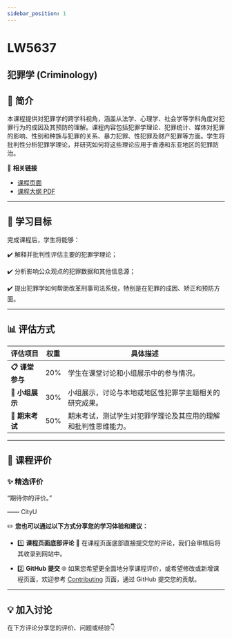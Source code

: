 ```yaml
---
sidebar_position: 1
---
```


# LW5637
## 犯罪学 (Criminology)

## **📘 简介**
本课程提供对犯罪学的跨学科视角，涵盖从法学、心理学、社会学等学科角度对犯罪行为的成因及其预防的理解。课程内容包括犯罪学理论、犯罪统计、媒体对犯罪的影响、性别和种族与犯罪的关系、暴力犯罪、性犯罪及财产犯罪等方面。学生将批判性分析犯罪学理论，并研究如何将这些理论应用于香港和东亚地区的犯罪防治。

🔗 **相关链接**
- [课程页面](https://www.cityu.edu.hk/catalogue/pg/202425/course/LW5637.htm)
- [课程大纲 PDF](https://www.cityu.edu.hk/catalogue/pg/202425/course/LW5637.pdf)

---

## **🎯 学习目标**

完成课程后，学生将能够：

✔️ 解释并批判性评估主要的犯罪学理论；

✔️ 分析影响公众观点的犯罪数据和其他信息源；

✔️ 提出犯罪学如何帮助改革刑事司法系统，特别是在犯罪的成因、矫正和预防方面。

---

## **📊 评估方式**

| **评估项目**         | **权重** | **具体描述**                                                                                       |
|---------------------|---------|---------------------------------------------------------------------------------------------------|
| **📋 课堂参与**       | 20%     | 学生在课堂讨论和小组展示中的参与情况。                                                               |
| **📂 小组展示**       | 30%     | 小组展示，讨论与本地或地区性犯罪学主题相关的研究成果。                                              |
| **📂 期末考试**       | 50%     | 期末考试，测试学生对犯罪学理论及其应用的理解和批判性思维能力。                                          |

---

## **💬 课程评价**

### ✨ **精选评价**
<div className={commentStyles.commentBox}>
    <p className={commentStyles.commentText}>
        “期待你的评价。”
    </p>
    <p className={commentStyles.commentAuthor}>—— CityU</p>
</div>

✏️ **您也可以通过以下方式分享您的学习体验和建议：**

- 1️⃣ **课程页面底部评论**
💬 在课程页面底部直接提交您的评论，我们会审核后将其收录到网站中。

- 2️⃣ **GitHub 提交**
🌐 如果您希望更全面地分享课程评价，或希望修改或新增课程页面，欢迎参考 [Contributing](https://penjc.github.io/cityU-navigator/contributing) 页面，通过 GitHub 提交您的贡献。

---

## **💡 加入讨论**

在下方评论分享您的评价、问题或经验👇
<Utterances />
